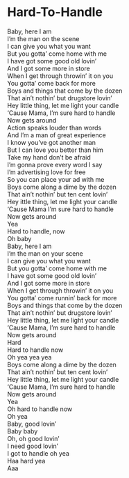 # Hard-To-Handle

Baby, here I am  
I'm the man on the scene  
I can give you what you want  
But you gotta' come home with me  
I have got some good old lovin'  
And I got some more in store  
When I get through throwin' it on you  
You gotta' come back for more  
Boys and things that come by the dozen  
That ain't nothin' but drugstore lovin'  
Hey little thing, let me light your candle  
'Cause Mama, I'm sure hard to handle  
Now gets around  
Action speaks louder than words  
And I'm a man of great experience  
I know you've got another man  
But I can love you better than him  
Take my hand don't be afraid  
I'm gonna prove every word I say  
I'm advertising love for free  
So you can place your ad with me  
Boys come along a dime by the dozen  
That ain't nothin' but ten cent lovin'  
Hey ittle thing, let me light your candle  
'Cause Mama I'm sure hard to handle  
Now gets around  
Yea  
Hard to handle, now  
Oh baby  
Baby, here I am  
I'm the man on your scene  
I can give you what you want  
But you gotta' come home with me  
I have got some good old lovin'  
And I got some more in store  
When I get through throwin' it on you  
You gotta' come runnin' back for more  
Boys and things that come by the dozen  
That ain't nothin' but drugstore lovin'  
Hey little thing, let me light your candle  
'Cause Mama, I'm sure hard to handle  
Now gets around  
Hard  
Hard to handle now  
Oh yea yea yea  
Boys come along a dime by the dozen  
That ain't nothin' but ten cent lovin'  
Hey little thing, let me light your candle  
'Cause Mama, I'm sure hard to handle  
Now gets around  
Yea  
Oh hard to handle now  
Oh yea  
Baby, good lovin'  
Baby baby  
Oh, oh good lovin'  
I need good lovin'  
I got to handle oh yea  
Haa hard yea  
Aaa
